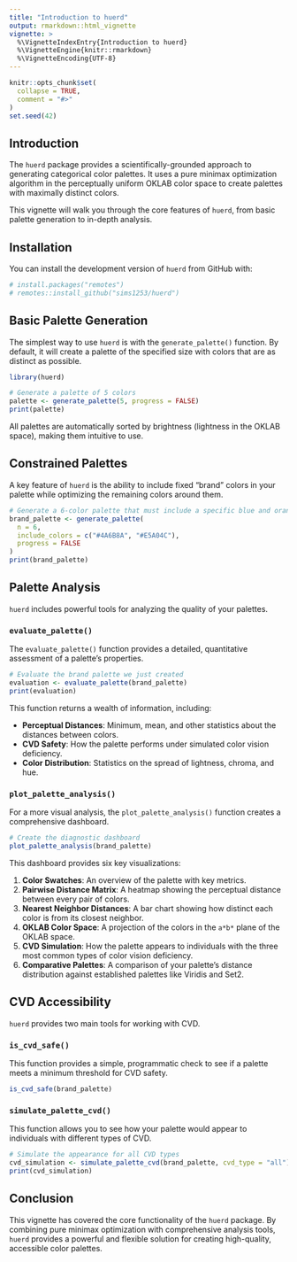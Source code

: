 ```yaml
---
title: "Introduction to huerd"
output: rmarkdown::html_vignette
vignette: >
  %\VignetteIndexEntry{Introduction to huerd}
  %\VignetteEngine{knitr::rmarkdown}
  %\VignetteEncoding{UTF-8}
---
```


```r
knitr::opts_chunk$set(
  collapse = TRUE,
  comment = "#>"
)
set.seed(42)
```

## Introduction

The `huerd` package provides a scientifically-grounded approach to generating categorical color palettes. It uses a pure minimax optimization algorithm in the perceptually uniform OKLAB color space to create palettes with maximally distinct colors.

This vignette will walk you through the core features of `huerd`, from basic palette generation to in-depth analysis.

## Installation

You can install the development version of `huerd` from GitHub with:

```R
# install.packages("remotes")
# remotes::install_github("sims1253/huerd")
```

## Basic Palette Generation

The simplest way to use `huerd` is with the `generate_palette()` function. By default, it will create a palette of the specified size with colors that are as distinct as possible.

```r
library(huerd)

# Generate a palette of 5 colors
palette <- generate_palette(5, progress = FALSE)
print(palette)
```

All palettes are automatically sorted by brightness (lightness in the OKLAB space), making them intuitive to use.

## Constrained Palettes

A key feature of `huerd` is the ability to include fixed "brand" colors in your palette while optimizing the remaining colors around them.

```r
# Generate a 6-color palette that must include a specific blue and orange
brand_palette <- generate_palette(
  n = 6,
  include_colors = c("#4A6B8A", "#E5A04C"),
  progress = FALSE
)
print(brand_palette)
```

## Palette Analysis

`huerd` includes powerful tools for analyzing the quality of your palettes.

### `evaluate_palette()`

The `evaluate_palette()` function provides a detailed, quantitative assessment of a palette's properties.

```r
# Evaluate the brand palette we just created
evaluation <- evaluate_palette(brand_palette)
print(evaluation)
```

This function returns a wealth of information, including:

*   **Perceptual Distances**: Minimum, mean, and other statistics about the distances between colors.
*   **CVD Safety**: How the palette performs under simulated color vision deficiency.
*   **Color Distribution**: Statistics on the spread of lightness, chroma, and hue.

### `plot_palette_analysis()`

For a more visual analysis, the `plot_palette_analysis()` function creates a comprehensive dashboard.

```r
# Create the diagnostic dashboard
plot_palette_analysis(brand_palette)
```

This dashboard provides six key visualizations:

1.  **Color Swatches**: An overview of the palette with key metrics.
2.  **Pairwise Distance Matrix**: A heatmap showing the perceptual distance between every pair of colors.
3.  **Nearest Neighbor Distances**: A bar chart showing how distinct each color is from its closest neighbor.
4.  **OKLAB Color Space**: A projection of the colors in the `a*b*` plane of the OKLAB space.
5.  **CVD Simulation**: How the palette appears to individuals with the three most common types of color vision deficiency.
6.  **Comparative Palettes**: A comparison of your palette's distance distribution against established palettes like Viridis and Set2.

## CVD Accessibility

`huerd` provides two main tools for working with CVD.

### `is_cvd_safe()`

This function provides a simple, programmatic check to see if a palette meets a minimum threshold for CVD safety.

```r
is_cvd_safe(brand_palette)
```

### `simulate_palette_cvd()`

This function allows you to see how your palette would appear to individuals with different types of CVD.

```r
# Simulate the appearance for all CVD types
cvd_simulation <- simulate_palette_cvd(brand_palette, cvd_type = "all")
print(cvd_simulation)
```

## Conclusion

This vignette has covered the core functionality of the `huerd` package. By combining pure minimax optimization with comprehensive analysis tools, `huerd` provides a powerful and flexible solution for creating high-quality, accessible color palettes.
